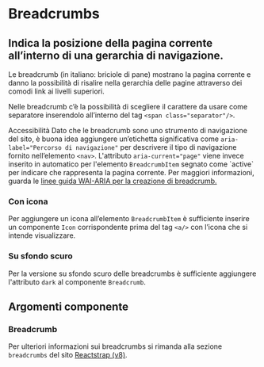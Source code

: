 
<Meta of={BreadcrumbStories} />

# Breadcrumbs

## Indica la posizione della pagina corrente all’interno di una gerarchia di navigazione.

Le breadcrumb (in italiano: briciole di pane) mostrano la pagina corrente e danno la possibilità di risalire nella gerarchia delle pagine attraverso dei comodi link ai livelli superiori.

Nelle breadcrumb c’è la possibilità di scegliere il carattere da usare come separatore inserendolo all’interno del tag `<span class="separator"/>`.

<div className="docs">
    <Callout color="success">
        <CalloutTitle>
            <span className="text">Accessibilità</span>
        </CalloutTitle>
        <CalloutText>
            Dato che le breadcrumb sono uno strumento di navigazione del sito, è buona idea aggiungere un’etichetta significativa come
            <Code>aria-label="Percorso di navigazione"</Code> per descrivere il tipo di navigazione fornito nell’elemento <Code>&lt;nav&gt;</Code>. L'attributo
            <Code>aria-current="page"</Code> viene invece inserito in automatico per l'elemento <Code>BreadcrumbItem</Code> segnato come `active` per indicare
            che rappresenta la pagina corrente.
        </CalloutText>
        <CalloutText>
            Per maggiori informazioni, guarda le
            <a href="https://www.w3.org/TR/wai-aria-practices/#breadcrumb">linee guida WAI-ARIA per la creazione di breadcrumb.</a>
        </CalloutText>
    </Callout>
</div>

<Canvas>
    <Story id="componenti-breadcrumbs--esempi" />
</Canvas>

### Con icona

Per aggiungere un icona all’elemento `BreadcrumbItem` è sufficiente inserire un componente `Icon` corrispondente prima del tag `<a/>` con l’icona che si intende visualizzare.

<Canvas>
    <Story id="componenti-breadcrumbs--con-icone" />
</Canvas>

### Su sfondo scuro

Per la versione su sfondo scuro delle breadcrumbs è sufficiente aggiungere l'attributo `dark` al componente `Breadcrumb`.

<Canvas>
    <Story id="componenti-breadcrumbs--su-sfondo-scuro" />
</Canvas>

## Argomenti componente

### Breadcrumb

<ArgTypes of={BreadcrumbStories} />

Per ulteriori informazioni sui breadcrumbs si rimanda alla sezione `breadcrumbs` del sito [Reactstrap (v8)](https://deploy-preview-2356--reactstrap.netlify.app/components/breadcrumbs/).

